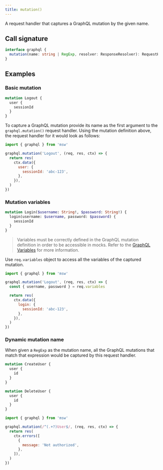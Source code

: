 ```yaml
---
title: mutation()
---
```


A request handler that captures a GraphQL mutation by the given name.

## Call signature

```ts
interface graphql {
  mutation(name: string | RegExp, resolver: ResponseResolver): RequestHandler
}
```

## Examples

### Basic mutation

```graphql
mutation Logout {
  user {
    sessionId
  }
}
```

To capture a GraphQL mutation provide its name as the first argument to the `graphql.mutation()` request handler. Using the mutation definition above, the request handler for it would look as follows:

```js focusedLines=3
import { graphql } from 'msw'

graphql.mutation('Logout', (req, res, ctx) => {
  return res(
    ctx.data({
      user: {
        sessionId: 'abc-123',
      },
    }),
  )
})
```

### Mutation variables

```graphql focusedLines=1
mutation Login($username: String!, $password: String!) {
  login(username: $username, password: $password) {
    sessionId
  }
}
```

> Variables must be correctly defined in the GraphQL mutation definition in order to be accessible in mocks. Refer to the [GraphQL Variables](https://graphql.org/learn/queries/#variables) for more information.

Use `req.variables` object to access all the variables of the captured mutation.

```js focusedLines=4
import { graphql } from 'msw'

graphql.mutation('Logout', (req, res, ctx) => {
  const { username, password } = req.variables

  return res(
    ctx.data({
      login: {
        sessionId: 'abc-123',
      },
    }),
  )
})
```

### Dynamic mutation name

When given a `RegExp` as the mutation name, all the GraphQL mutations that match that expression would be captured by this request handler.

```graphql
mutation CreateUser {
  user {
    id
  }
}

mutation DeleteUser {
  user {
    id
  }
}
```

```js focusedLines=3
import { graphql } from 'msw'

graphql.mutation(/^(.+?)User$/, (req, res, ctx) => {
  return res(
    ctx.errors([
      {
        message: 'Not authorized',
      },
    ]),
  )
})
```
